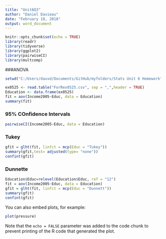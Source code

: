 ```yaml
---
title: "Unit6Q3"
author: "Daniel Davieau"
date: "February 18, 2018"
output: word_document
---
```


```r
knitr::opts_chunk$set(echo = TRUE)
library(readr)
library(tidyverse)
library(ggplot2)
library(pairwiseCI)
library(multcomp)
```
###ANOVA
```r
setwd("C:/Users/davxd/Documents/GitHub/myfolders/Stats Unit 6 Homework")

ex0525 <- read.table("ForRex0525.csv", sep = ",",header = TRUE)
Education <- data.frame(ex0525)
fit = aov(Income2005~Educ, data = Education)
summary(fit)
```
### 95% COnfidence Intervals
```r
pairwiseCI(Income2005~Educ, data = Education)
```
### Tukey
```r
gfit = glht(fit, linfct = mcp(Educ = "Tukey"))
summary(gfit,test= adjusted(type= "none"))
confint(gfit)
```
### Dunnette
```r
Education$Educ=relevel(Education$Educ, ref = "12")
fit = aov(Income2005~Educ, data = Education)
gfit = glht(fit, linfct = mcp(Educ = "Dunnett"))
summary(gfit)
confint(gfit)
```
  You can also embed plots, for example:

```r
plot(pressure)
```

Note that the `echo = FALSE` parameter was added to the code chunk to prevent printing of the R code that generated the plot.
